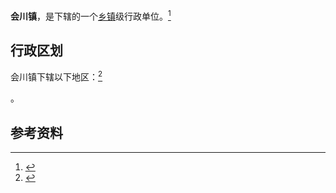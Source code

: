 {{中国乡级行政区|62/11/23/102/000}}

'''会川镇'''，是{{PRC admin/fullname|62/11/23/102/000|3}}下辖的一个[[乡镇|乡镇]]级行政单位。<ref>{{PRC admin/ref sgc|{{PRC admin/parent|62/11/23/102/000}}}}</ref>

== 行政区划 ==

会川镇下辖以下地区：<ref>{{PRC admin/ref sgc|62/11/23/102/000}}</ref>

{{PRC admin/children|62/11/23/102/000}}。

== 参考资料 ==

{{reflist}}

{{行政区划小作品}}
{{PRC admin/navcat|62/11/23/102/000}}